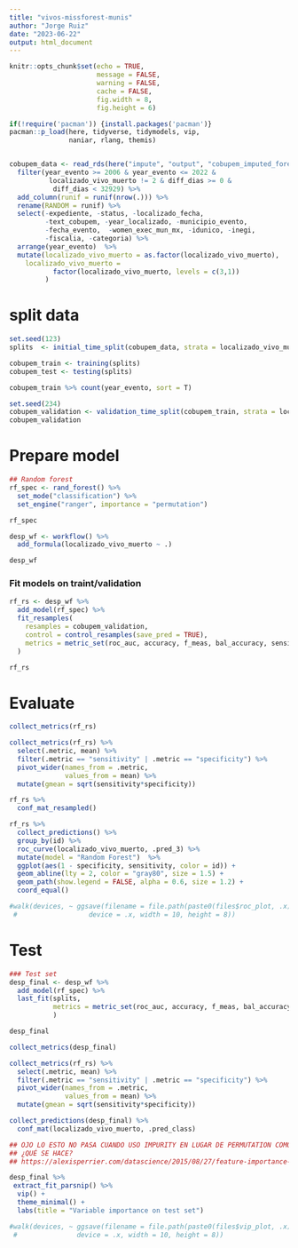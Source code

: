 ```yaml
---
title: "vivos-missforest-munis"
author: "Jorge Ruiz"
date: "2023-06-22"
output: html_document
---
```


```r
knitr::opts_chunk$set(echo = TRUE, 
                      message = FALSE,
                      warning = FALSE,
                      cache = FALSE,
                      fig.width = 8, 
                      fig.height = 6)
```




```r
if(!require('pacman')) {install.packages('pacman')}
pacman::p_load(here, tidyverse, tidymodels, vip,
               naniar, rlang, themis)


cobupem_data <- read_rds(here("impute", "output", "cobupem_imputed_forest.rds")) %>%
  filter(year_evento >= 2006 & year_evento <= 2022 &
          localizado_vivo_muerto != 2 & diff_dias >= 0 &
           diff_dias < 32929) %>% 
  add_column(runif = runif(nrow(.))) %>% 
  rename(RANDOM = runif) %>% 
  select(-expediente, -status, -localizado_fecha,
         -text_cobupem, -year_localizado, -municipio_evento,
         -fecha_evento,  -women_exec_mun_mx, -idunico, -inegi,
         -fiscalia, -categoria) %>% 
  arrange(year_evento)  %>% 
  mutate(localizado_vivo_muerto = as.factor(localizado_vivo_muerto),
    localizado_vivo_muerto = 
           factor(localizado_vivo_muerto, levels = c(3,1))
         ) 
```




# split data

```r
set.seed(123)
splits  <- initial_time_split(cobupem_data, strata = localizado_vivo_muerto)

cobupem_train <- training(splits)
cobupem_test <- testing(splits)
```



```r
cobupem_train %>% count(year_evento, sort = T)
```


```r
set.seed(234)
cobupem_validation <- validation_time_split(cobupem_train, strata = localizado_vivo_muerto)
cobupem_validation
```



# Prepare model

```r
## Random forest 
rf_spec <- rand_forest() %>%
  set_mode("classification") %>%
  set_engine("ranger", importance = "permutation")

rf_spec
```


```r
desp_wf <- workflow() %>%
  add_formula(localizado_vivo_muerto ~ .)

desp_wf
```


### Fit models on traint/validation

```r
rf_rs <- desp_wf %>%
  add_model(rf_spec) %>%
  fit_resamples(
    resamples = cobupem_validation,
    control = control_resamples(save_pred = TRUE),
    metrics = metric_set(roc_auc, accuracy, f_meas, bal_accuracy, sensitivity, specificity)
  )

rf_rs
```




# Evaluate 
```r
collect_metrics(rf_rs)
```



```r
collect_metrics(rf_rs) %>% 
  select(.metric, mean) %>% 
  filter(.metric == "sensitivity" | .metric == "specificity") %>% 
  pivot_wider(names_from = .metric,
              values_from = mean) %>% 
  mutate(gmean = sqrt(sensitivity*specificity))
```


```r
rf_rs %>%
  conf_mat_resampled()
```



```r
rf_rs %>%
  collect_predictions() %>%
  group_by(id) %>%
  roc_curve(localizado_vivo_muerto, .pred_3) %>%
  mutate(model = "Random Forest")  %>%
  ggplot(aes(1 - specificity, sensitivity, color = id)) +
  geom_abline(lty = 2, color = "gray80", size = 1.5) +
  geom_path(show.legend = FALSE, alpha = 0.6, size = 1.2) +
  coord_equal() 

#walk(devices, ~ ggsave(filename = file.path(paste0(files$roc_plot, .x)),
 #                  device = .x, width = 10, height = 8))
```



# Test 
```r
### Test set 
desp_final <- desp_wf %>%
  add_model(rf_spec) %>%
  last_fit(splits,
           metrics = metric_set(roc_auc, accuracy, f_meas, bal_accuracy, sensitivity, specificity)
           )

desp_final
```





```r
collect_metrics(desp_final)
```



```r
collect_metrics(rf_rs) %>% 
  select(.metric, mean) %>% 
  filter(.metric == "sensitivity" | .metric == "specificity") %>% 
  pivot_wider(names_from = .metric,
              values_from = mean) %>% 
  mutate(gmean = sqrt(sensitivity*specificity))
```


```r
collect_predictions(desp_final) %>%
  conf_mat(localizado_vivo_muerto, .pred_class)
```

```r
## OJO LO ESTO NO PASA CUANDO USO IMPURITY EN LUGAR DE PERMUTATION COMO MÉTODO PARA RF
## ¿QUÉ SE HACE?
## https://alexisperrier.com/datascience/2015/08/27/feature-importance-random-forests-gini-accuracy.html

desp_final %>%
 extract_fit_parsnip() %>% 
  vip() +
  theme_minimal() +
  labs(title = "Variable importance on test set")

#walk(devices, ~ ggsave(filename = file.path(paste0(files$vip_plot, .x)),
 #               device = .x, width = 10, height = 8))
```